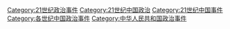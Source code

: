 [[Category:21世纪政治事件|Category:21世纪政治事件]]
[[Category:21世纪中国政治|Category:21世纪中国政治]]
[[Category:21世纪中国事件|Category:21世纪中国事件]]
[[Category:各世纪中国政治事件|Category:各世纪中国政治事件]]
[[Category:中华人民共和国政治事件|Category:中华人民共和国政治事件]]